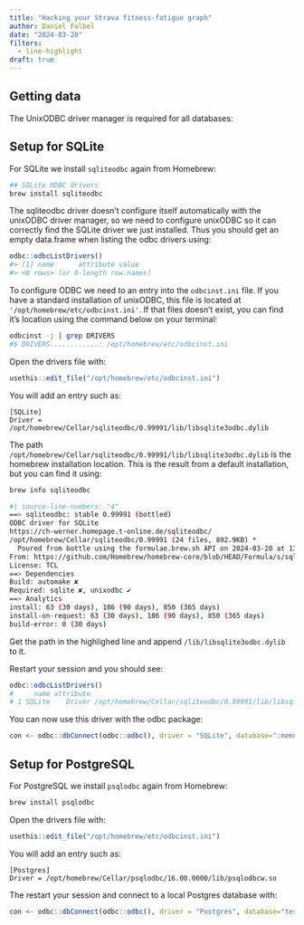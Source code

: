 ```yaml
---
title: "Hacking your Strava fitness-fatigue graph"
author: Daniel Falbel
date: "2024-03-20"
filters:
  - line-highlight
draft: true
---
```


## Getting data

The UnixODBC driver manager is required for all databases:


## Setup for SQLite

For SQLite we install `sqliteodbc` again from Homebrew:

```sh
## SQLite ODBC drivers
brew install sqliteodbc
```

The sqliteodbc driver doesn't configure itself automatically with the unixODBC
driver manager, so we need to configure unixODBC so it can correctly find the
SQLite driver we just installed. Thus you should get an empty data.frame when
listing the odbc drivers using:

```r
odbc::odbcListDrivers()
#> [1] name      attribute value    
#> <0 rows> (or 0-length row.names)
```
To configure ODBC we need to an entry into the `odbcinst.ini` file. If you have 
a standard installation of unixODBC, this file is located at `'/opt/homebrew/etc/odbcinst.ini'`.
If that files doesn't exist, you can find it's location using the command below
on your terminal:

```sh
odbcinst -j | grep DRIVERS
#$ DRIVERS............: /opt/homebrew/etc/odbcinst.ini
```

Open the drivers file with:

```r
usethis::edit_file("/opt/homebrew/etc/odbcinst.ini")
```

You will add an entry such as:

```
[SQLite]
Driver = /opt/homebrew/Cellar/sqliteodbc/0.99991/lib/libsqlite3odbc.dylib
```

The path `/opt/homebrew/Cellar/sqliteodbc/0.99991/lib/libsqlite3odbc.dylib` is the
homebrew installation location. This is the result from a default installation,
but you can find it using:

```sh
brew info sqliteodbc
```

```sh
#| source-line-numbers: "4"
==> sqliteodbc: stable 0.99991 (bottled)
ODBC driver for SQLite
https://ch-werner.homepage.t-online.de/sqliteodbc/
/opt/homebrew/Cellar/sqliteodbc/0.99991 (24 files, 892.9KB) *
  Poured from bottle using the formulae.brew.sh API on 2024-03-20 at 13:27:42
From: https://github.com/Homebrew/homebrew-core/blob/HEAD/Formula/s/sqliteodbc.rb
License: TCL
==> Dependencies
Build: automake ✘
Required: sqlite ✘, unixodbc ✔
==> Analytics
install: 63 (30 days), 186 (90 days), 850 (365 days)
install-on-request: 63 (30 days), 186 (90 days), 850 (365 days)
build-error: 0 (30 days)
```

Get the path in the highlighed line and append `/lib/libsqlite3odbc.dylib` to it.

Restart your session and you should see:

```r
odbc::odbcListDrivers()
#     name attribute                                                            value
# 1 SQLite    Driver /opt/homebrew/Cellar/sqliteodbc/0.99991/lib/libsqlite3odbc.dylib
```

You can now use this driver with the odbc package:

```r
con <- odbc::dbConnect(odbc::odbc(), driver = "SQLite", database=":memory:")
```

## Setup for PostgreSQL

For PostgreSQL we install `psqlodbc` again from Homebrew:

```sh
brew install psqlodbc
```

Open the drivers file with:

```r
usethis::edit_file("/opt/homebrew/etc/odbcinst.ini")
```

You will add an entry such as:

```
[Postgres]
Driver = /opt/homebrew/Cellar/psqlodbc/16.00.0000/lib/psqlodbcw.so
```

The restart your session and connect to a local Postgres database with:

```r
con <- odbc::dbConnect(odbc::odbc(), driver = "Postgres", database="test")
```
